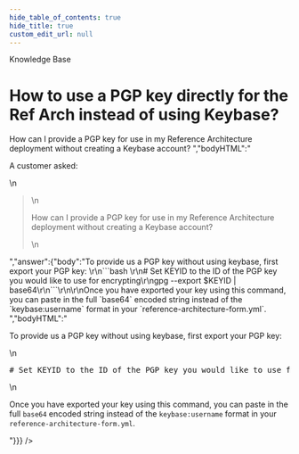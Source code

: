 ```yaml
---
hide_table_of_contents: true
hide_title: true
custom_edit_url: null
---
```



<CenterLayout>
<span className="title">Knowledge Base</span>
<h1>How to use a PGP key directly for the Ref Arch instead of using Keybase?</h1>
<GitHub discussion={{"id":"D_kwDOF8slf84AO3fC","number":221,"author":{"login":"zackproser"},"title":"How to use a PGP key directly for the Ref Arch instead of using Keybase?","body":"A customer asked: \r\n> How can I provide a PGP key for use in my Reference Architecture deployment without creating a Keybase account? ","bodyHTML":"<p dir=\"auto\">A customer asked:</p>\n<blockquote>\n<p dir=\"auto\">How can I provide a PGP key for use in my Reference Architecture deployment without creating a Keybase account?</p>\n</blockquote>","answer":{"body":"To provide us a PGP key without using keybase, first export your PGP key: \r\n```bash \r\n# Set KEYID to the ID of the PGP key you would like to use for encrypting\r\ngpg --export $KEYID | base64\r\n```\r\n\r\nOnce you have exported your key using this command, you can paste in the full `base64` encoded string instead of the `keybase:username` format in your `reference-architecture-form.yml`. ","bodyHTML":"<p dir=\"auto\">To provide us a PGP key without using keybase, first export your PGP key:</p>\n<div class=\"highlight highlight-source-shell notranslate position-relative overflow-auto\" dir=\"auto\" data-snippet-clipboard-copy-content=\"# Set KEYID to the ID of the PGP key you would like to use for encrypting\ngpg --export $KEYID | base64\"><pre><span class=\"pl-c\"><span class=\"pl-c\">#</span> Set KEYID to the ID of the PGP key you would like to use for encrypting</span>\ngpg --export <span class=\"pl-smi\">$KEYID</span> <span class=\"pl-k\">|</span> base64</pre></div>\n<p dir=\"auto\">Once you have exported your key using this command, you can paste in the full <code class=\"notranslate\">base64</code> encoded string instead of the <code class=\"notranslate\">keybase:username</code> format in your <code class=\"notranslate\">reference-architecture-form.yml</code>.</p>"}}} />

</CenterLayout>
  

<!-- ##DOCS-SOURCER-START
{
  "sourcePlugin": "github-discussions",
  "hash": "473edb11c243e41851e9913264c118bc"
}
##DOCS-SOURCER-END -->
